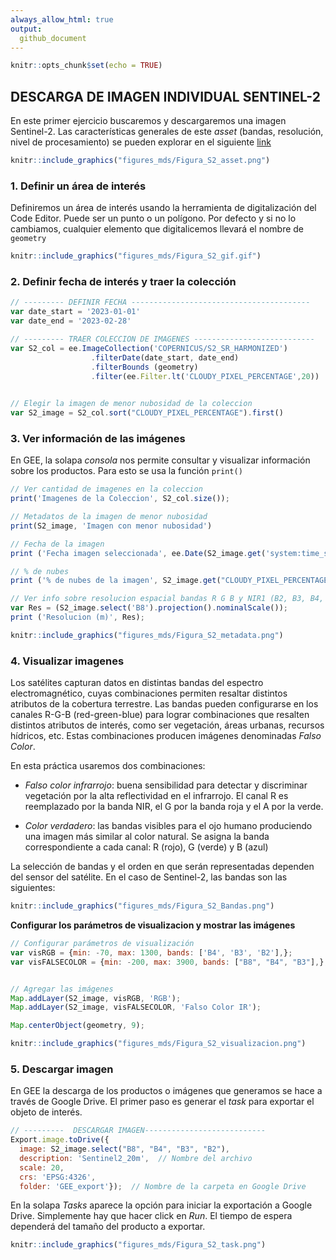 ```yaml
---
always_allow_html: true
output:
  github_document
---
```


```r
knitr::opts_chunk$set(echo = TRUE)
```

## **DESCARGA DE IMAGEN INDIVIDUAL SENTINEL-2**

En este primer ejercicio buscaremos y descargaremos una imagen Sentinel-2. Las características generales de este *asset* (bandas, resolución, nivel de procesamiento) se pueden explorar en el siguiente [link](https://developers.google.com/earth-engine/datasets/catalog/COPERNICUS_S2_SR_HARMONIZED)


```r

knitr::include_graphics("figures_mds/Figura_S2_asset.png")

```

### **1. Definir un área de interés**
Definiremos un área de interés usando la herramienta de digitalización del Code Editor. Puede ser un punto o un polígono. Por defecto y si no lo cambiamos, cualquier elemento que digitalicemos llevará el nombre de `geometry`

```r

knitr::include_graphics("figures_mds/Figura_S2_gif.gif")

```


### **2. Definir fecha de interés y traer la colección**

```javascript
// --------- DEFINIR FECHA ----------------------------------------
var date_start = '2023-01-01'
var date_end = '2023-02-28'

// --------- TRAER COLECCION DE IMAGENES ---------------------------
var S2_col = ee.ImageCollection('COPERNICUS/S2_SR_HARMONIZED')
                  .filterDate(date_start, date_end)
                  .filterBounds (geometry)
                  .filter(ee.Filter.lt('CLOUDY_PIXEL_PERCENTAGE',20))
                  

// Elegir la imagen de menor nubosidad de la coleccion
var S2_image = S2_col.sort("CLOUDY_PIXEL_PERCENTAGE").first()

```



### **3. Ver información de las imágenes**

En GEE, la solapa *consola* nos permite consultar y visualizar información sobre los productos. Para esto se usa la función `print()`

```javascript
// Ver cantidad de imagenes en la coleccion
print('Imagenes de la Coleccion', S2_col.size());   

// Metadatos de la imagen de menor nubosidad
print(S2_image, 'Imagen con menor nubosidad')      

// Fecha de la imagen
print ('Fecha imagen seleccionada', ee.Date(S2_image.get('system:time_start')));  

// % de nubes
print ('% de nubes de la imagen', S2_image.get("CLOUDY_PIXEL_PERCENTAGE")); 

// Ver info sobre resolucion espacial bandas R G B y NIR1 (B2, B3, B4, B8)
var Res = (S2_image.select('B8').projection().nominalScale());
print ('Resolucion (m)', Res);


```

```r

knitr::include_graphics("figures_mds/Figura_S2_metadata.png")

```


### **4. Visualizar imagenes**

Los satélites capturan datos en distintas bandas del espectro electromagnético, cuyas combinaciones permiten resaltar distintos atributos de la cobertura terrestre. Las bandas pueden configurarse en los canales R-G-B (red-green-blue) para lograr combinaciones que resalten distintos atributos de interés, como ser vegetación, áreas urbanas, recursos hídricos, etc. Estas combinaciones producen  imágenes denominadas *Falso Color*. 

En esta práctica usaremos dos combinaciones:

- *Falso color infrarrojo*: buena sensibilidad para detectar y discriminar vegetación por la alta reflectividad en el infrarrojo. El canal R es reemplazado por la banda NIR, el G por la banda roja y el A por la verde. 

- *Color verdadero*: las bandas visibles para el ojo humano produciendo una imagen más similar al color natural. Se asigna la banda correspondiente a cada canal: R (rojo), G (verde) y B (azul)


La selección de bandas y el orden en que serán representadas dependen del sensor del satélite. En el caso de Sentinel-2, las bandas son las siguientes: 

```r

knitr::include_graphics("figures_mds/Figura_S2_Bandas.png")

```

**Configurar los parámetros de visualizacion y mostrar las imágenes**

```javascript
// Configurar parámetros de visualización
var visRGB = {min: -70, max: 1300, bands: ['B4', 'B3', 'B2'],};
var visFALSECOLOR = {min: -200, max: 3900, bands: ["B8", "B4", "B3"],};


// Agregar las imágenes
Map.addLayer(S2_image, visRGB, 'RGB');
Map.addLayer(S2_image, visFALSECOLOR, 'Falso Color IR');

Map.centerObject(geometry, 9);

```

```r

knitr::include_graphics("figures_mds/Figura_S2_visualizacion.png")

```


### **5. Descargar imagen**

En GEE la descarga de los productos o imágenes que generamos se hace a través de Google Drive. El primer paso es generar el *task* para exportar el objeto de interés. 

```javascript
// ---------  DESCARGAR IMAGEN---------------------------
Export.image.toDrive({
  image: S2_image.select("B8", "B4", "B3", "B2"),
  description: 'Sentinel2_20m',  // Nombre del archivo
  scale: 20,
  crs: 'EPSG:4326', 
  folder: 'GEE_export'});  // Nombre de la carpeta en Google Drive

```

En la solapa *Tasks* aparece la opción para iniciar la exportación a Google Drive. Simplemente hay que hacer click en *Run*. El tiempo de espera dependerá del tamaño del producto a exportar.  

```r

knitr::include_graphics("figures_mds/Figura_S2_task.png")

```